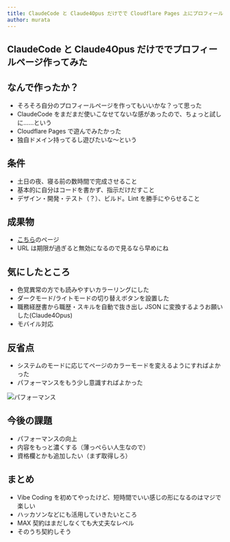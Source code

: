 ```yaml
---
title: ClaudeCode と Claude4Opus だけでで Cloudflare Pages 上にプロフィールページ作ってみた
author: murata
---
```



<Author frontmatter={frontmatter} />

## ClaudeCode と Claude4Opus だけででプロフィールページ作ってみた

## なんで作ったか？

- そろそろ自分のプロフィールページを作ってもいいかな？って思った
- ClaudeCode をまだまだ使いこなせてないな感があったので、ちょっと試しに……という
- Cloudflare Pages で遊んでみたかった
- 独自ドメイン持ってるし遊びたいな〜という

## 条件

- 土日の夜、寝る前の数時間で完成させること
- 基本的に自分はコードを書かず、指示だけだすこと
- デザイン・開発・テスト（？）、ビルド。Lint を勝手にやらせること

## 成果物

- [こちら](https://tinyurl.com/22k83a42)のページ
- URL は期限が過ぎると無効になるので見るなら早めにね

## 気にしたところ

- 色覚異常の方でも読みやすいカラーリングにした
- ダークモード/ライトモードの切り替えボタンを設置した
- 職務経歴書から職歴・スキルを自動で抜き出し JSON に変換するようお願いした(Claude4Opus)
- モバイル対応

## 反省点

- システムのモードに応じてページのカラーモードを変えるようにすればよかった
- パフォーマンスをもう少し意識すればよかった

![パフォーマンス](img/score.png)

## 今後の課題

- パフォーマンスの向上
- 内容をもっと濃くする（薄っぺらい人生なので）
- 資格欄とかも追加したい（まず取得しろ）

## まとめ

- Vibe Coding を初めてやったけど、短時間でいい感じの形になるのはマジで楽しい
- ハッカソンなどにも活用していきたいところ
- MAX 契約はまだしなくても大丈夫なレベル
- そのうち契約しそう
